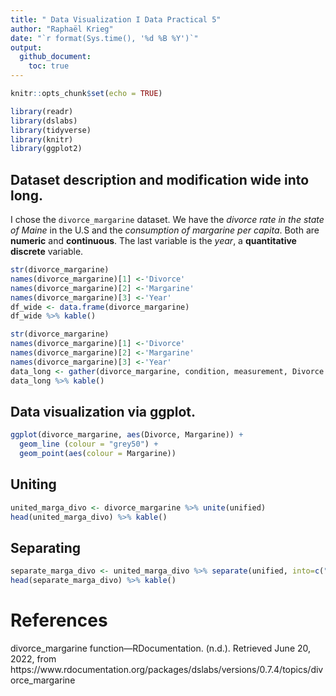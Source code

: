 ---
title: " Data Visualization I Data Practical 5"
author: "Raphaël Krieg"
date: "`r format(Sys.time(), '%d %B %Y')`"
output: 
  github_document:
    toc: true
---

```{r setup, include=FALSE}
knitr::opts_chunk$set(echo = TRUE)
```

```{r, message= F , warning= F}
library(readr)
library(dslabs)
library(tidyverse)
library(knitr)
library(ggplot2)
```

## Dataset description and modification wide into long.

I chose the `divorce_margarine` dataset. We have the *divorce rate in the state of Maine* in the U.S and the *consumption of margarine per capita*. Both are **numeric** and **continuous**. The last variable is the *year*, a **quantitative discrete** variable.
```{r}
str(divorce_margarine)
names(divorce_margarine)[1] <-'Divorce'
names(divorce_margarine)[2] <-'Margarine'
names(divorce_margarine)[3] <-'Year'
df_wide <- data.frame(divorce_margarine)
df_wide %>% kable()
```



```{r}
str(divorce_margarine)
names(divorce_margarine)[1] <-'Divorce'
names(divorce_margarine)[2] <-'Margarine'
names(divorce_margarine)[3] <-'Year'
data_long <- gather(divorce_margarine, condition, measurement, Divorce:Year, factor_key=TRUE)
data_long %>% kable()
```

## Data visualization via ggplot.

```{r}
ggplot(divorce_margarine, aes(Divorce, Margarine)) + 
  geom_line (colour = "grey50") + 
  geom_point(aes(colour = Margarine))
```

## Uniting

```{r}
united_marga_divo <- divorce_margarine %>% unite(unified)
head(united_marga_divo) %>% kable()
```


## Separating

```{r}
separate_marga_divo <- united_marga_divo %>% separate(unified, into=c("Divorce","Margarine", "year"), sep="_")
head(separate_marga_divo) %>% kable()
```

# References

divorce_margarine function—RDocumentation. (n.d.). Retrieved June 20, 2022, from https://www.rdocumentation.org/packages/dslabs/versions/0.7.4/topics/divorce_margarine
